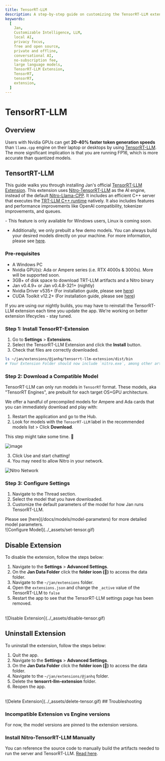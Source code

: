 ```yaml
---
title: TensorRT-LLM
description: A step-by-step guide on customizing the TensorRT-LLM extension.
keywords:
  [
    Jan,
    Customizable Intelligence, LLM,
    local AI,
    privacy focus,
    free and open source,
    private and offline,
    conversational AI,
    no-subscription fee,
    large language models,
    TensorRT-LLM Extension,
    TensorRT,
    tensorRT,
    extension,
  ]
---
```



# TensorRT-LLM

## Overview

Users with Nvidia GPUs can get **20-40% faster token generation speeds** than `llama.cpp` engine on their laptop or desktops by using [TensorRT-LLM](https://github.com/NVIDIA/TensorRT-LLM). The more significant implication is that you are running FP16, which is more accurate than quantized models.

## TensortRT-LLM

This guide walks you through installing Jan's official [TensorRT-LLM Extension](https://github.com/janhq/nitro-tensorrt-llm). This extension uses [Nitro-TensorRT-LLM](https://github.com/janhq/nitro-tensorrt-llm) as the AI engine, instead of the default [Nitro-Llama-CPP](https://github.com/janhq/nitro).  It includes an efficient C++ server that executes the [TRT-LLM C++ runtime](https://nvidia.github.io/TensorRT-LLM/gpt_runtime.html) natively. It also includes features and performance improvements like OpenAI compatibility, tokenizer improvements, and queues.

<Callout type='warning' emoji="">
  - This feature is only available for Windows users, Linux is coming soon.

  - Additionally, we only prebuilt a few demo models. You can always build your desired models directly on your machine. For more information, please see [here](#build-your-own-tensorrt-models).
</Callout>

### Pre-requisites

- A Windows PC
- Nvidia GPU(s): Ada or Ampere series (i.e. RTX 4000s & 3000s). More will be supported soon.
- 3GB+ of disk space to download TRT-LLM artifacts and a Nitro binary
- Jan v0.4.9+ or Jan v0.4.8-321+ (nightly)
- Nvidia Driver v535+ (For installation guide, please see [here](/docs/troubleshooting#1-ensure-gpu-mode-requirements))
- CUDA Toolkit v12.2+ (For installation guide, please see [here](/docs/troubleshooting#1-ensure-gpu-mode-requirements))

<Callout type='warning'>
  If you are using our nightly builds, you may have to reinstall the TensorRT-LLM extension each time you update the app. We're working on better extension lifecycles - stay tuned.
</Callout>

<Steps>

### Step 1: Install TensorRT-Extension

1. Go to **Settings** > **Extensions**.
2. Select the TensorRT-LLM Extension and click the **Install** button.
3. Check that files are correctly downloaded.

```bash
ls ~/jan/extensions/@janhq/tensorrt-llm-extension/dist/bin
# Your Extension Folder should now include `nitro.exe`, among other artifacts needed to run TRT-LLM
```

### Step 2: Download a Compatible Model

TensorRT-LLM can only run models in `TensorRT` format. These models, aka "TensorRT Engines", are prebuilt for each target OS+GPU architecture.

We offer a handful of precompiled models for Ampere and Ada cards that you can immediately download and play with:

1. Restart the application and go to the Hub.
2. Look for models with the `TensorRT-LLM` label in the recommended models list > Click **Download**.

<Callout type='info'>
  This step might take some time. 🙏
</Callout>

![image](https://hackmd.io/_uploads/rJewrEgRp.png)

3. Click Use and start chatting!
4. You may need to allow Nitro in your network.

![Nitro Network](../_assets/nitro-network.png)

### Step 3: Configure Settings

1. Navigate to the Thread section.
2. Select the model that you have downloaded.
3. Customize the default parameters of the model for how Jan runs TensorRT-LLM.
<Callout type='info'>
  Please see [here](/docs/models/model-parameters) for more detailed model parameters.
</Callout>
<br/>
![Configure Model](../_assets/set-tensor.gif)

</Steps>

## Disable Extension

To disable the extension, follow the steps below:

1. Navigate to the **Settings** > **Advanced Settings**.
2. On the **Jan Data Folder** click the **folder icon (📂)** to access the data folder.
3. Navigate to the `~/jan/extensions` folder.
4. Open the `extensions.json` and change the `_active` value of the TensorRT-LLM to `false`
5. Restart the app to see that the TensorRT-LLM settings page has been removed.
<br/>
![Disable Extension](../_assets/disable-tensor.gif)


## Uninstall Extension

To uninstall the extension, follow the steps below:

1. Quit the app.
2. Navigate to the **Settings** > **Advanced Settings**.
3. On the **Jan Data Folder** click the **folder icon (📂)** to access the data folder.
4. Navigate to the `~/jan/extensions/@janhq` folder.
5. Delete the **tensorrt-llm-extension** folder.
4. Reopen the app.
<br/>
![Delete Extension](../_assets/delete-tensor.gif)
## Troubleshooting

### Incompatible Extension vs Engine versions

For now, the model versions are pinned to the extension versions.

### Install Nitro-TensorRT-LLM Manually

You can reference the source code to manually build the artifacts needed to run the server and TensorRT-LLM. [Read here](https://github.com/janhq/nitro-tensorrt-llm?tab=readme-ov-file#quickstart).